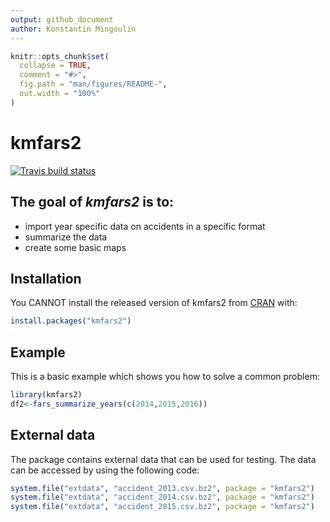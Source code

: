```yaml
---
output: github_document
author: Konstantin Mingoulin
---
```


<!-- README.md is generated from README.Rmd. Please edit that file -->

```r
knitr::opts_chunk$set(
  collapse = TRUE,
  comment = "#>",
  fig.path = "man/figures/README-",
  out.width = "100%"
)
```
# kmfars2

<!-- badges: start -->
[![Travis build status](https://travis-ci.org/kostya75/kmfars2.svg?branch=master)](https://travis-ci.org/kostya75/kmfars2)
<!-- badges: end -->

## The goal of *kmfars2* is to: 
* import year specific data on accidents in a specific format
* summarize the data
* create some basic maps

## Installation

You CANNOT install the released version of kmfars2 from [CRAN](https://CRAN.R-project.org) with:

``` r
install.packages("kmfars2")
```

## Example

This is a basic example which shows you how to solve a common problem:

```r
library(kmfars2)
df2<-fars_summarize_years(c(2014,2015,2016))
```

## External data

The package contains external data that can be used for testing. The data can be accessed by using the following code:
```r
system.file("extdata", "accident_2013.csv.bz2", package = "kmfars2")
system.file("extdata", "accident_2014.csv.bz2", package = "kmfars2")
system.file("extdata", "accident_2015.csv.bz2", package = "kmfars2")

```

